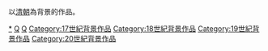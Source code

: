 以[[清朝|清朝]]為背景的作品。
{{中國歷史劃分類導航|背景作品}}
{{清朝背景作品分類導航|背景作品}}
[[Category:清朝題材作品|*]]
[[Category:滿洲歷史題材作品|Q]]
[[Category:中國朝代背景作品|Q]]
[[Category:17世紀背景作品|Category:17世紀背景作品]]
[[Category:18世紀背景作品|Category:18世紀背景作品]]
[[Category:19世紀背景作品|Category:19世紀背景作品]]
[[Category:20世紀背景作品|Category:20世紀背景作品]]